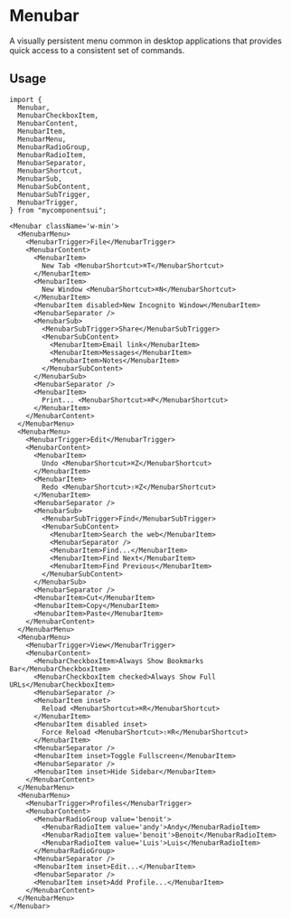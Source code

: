 

<Meta of={ComponentStories} />

# Menubar

A visually persistent menu common in desktop applications that provides quick access to a consistent set of commands.

<Canvas of={ComponentStories.Default} />

<Controls />

## Usage

```tsx
import {
  Menubar,
  MenubarCheckboxItem,
  MenubarContent,
  MenubarItem,
  MenubarMenu,
  MenubarRadioGroup,
  MenubarRadioItem,
  MenubarSeparator,
  MenubarShortcut,
  MenubarSub,
  MenubarSubContent,
  MenubarSubTrigger,
  MenubarTrigger,
} from "mycomponentsui";
```

```tsx
<Menubar className='w-min'>
  <MenubarMenu>
    <MenubarTrigger>File</MenubarTrigger>
    <MenubarContent>
      <MenubarItem>
        New Tab <MenubarShortcut>⌘T</MenubarShortcut>
      </MenubarItem>
      <MenubarItem>
        New Window <MenubarShortcut>⌘N</MenubarShortcut>
      </MenubarItem>
      <MenubarItem disabled>New Incognito Window</MenubarItem>
      <MenubarSeparator />
      <MenubarSub>
        <MenubarSubTrigger>Share</MenubarSubTrigger>
        <MenubarSubContent>
          <MenubarItem>Email link</MenubarItem>
          <MenubarItem>Messages</MenubarItem>
          <MenubarItem>Notes</MenubarItem>
        </MenubarSubContent>
      </MenubarSub>
      <MenubarSeparator />
      <MenubarItem>
        Print... <MenubarShortcut>⌘P</MenubarShortcut>
      </MenubarItem>
    </MenubarContent>
  </MenubarMenu>
  <MenubarMenu>
    <MenubarTrigger>Edit</MenubarTrigger>
    <MenubarContent>
      <MenubarItem>
        Undo <MenubarShortcut>⌘Z</MenubarShortcut>
      </MenubarItem>
      <MenubarItem>
        Redo <MenubarShortcut>⇧⌘Z</MenubarShortcut>
      </MenubarItem>
      <MenubarSeparator />
      <MenubarSub>
        <MenubarSubTrigger>Find</MenubarSubTrigger>
        <MenubarSubContent>
          <MenubarItem>Search the web</MenubarItem>
          <MenubarSeparator />
          <MenubarItem>Find...</MenubarItem>
          <MenubarItem>Find Next</MenubarItem>
          <MenubarItem>Find Previous</MenubarItem>
        </MenubarSubContent>
      </MenubarSub>
      <MenubarSeparator />
      <MenubarItem>Cut</MenubarItem>
      <MenubarItem>Copy</MenubarItem>
      <MenubarItem>Paste</MenubarItem>
    </MenubarContent>
  </MenubarMenu>
  <MenubarMenu>
    <MenubarTrigger>View</MenubarTrigger>
    <MenubarContent>
      <MenubarCheckboxItem>Always Show Bookmarks Bar</MenubarCheckboxItem>
      <MenubarCheckboxItem checked>Always Show Full URLs</MenubarCheckboxItem>
      <MenubarSeparator />
      <MenubarItem inset>
        Reload <MenubarShortcut>⌘R</MenubarShortcut>
      </MenubarItem>
      <MenubarItem disabled inset>
        Force Reload <MenubarShortcut>⇧⌘R</MenubarShortcut>
      </MenubarItem>
      <MenubarSeparator />
      <MenubarItem inset>Toggle Fullscreen</MenubarItem>
      <MenubarSeparator />
      <MenubarItem inset>Hide Sidebar</MenubarItem>
    </MenubarContent>
  </MenubarMenu>
  <MenubarMenu>
    <MenubarTrigger>Profiles</MenubarTrigger>
    <MenubarContent>
      <MenubarRadioGroup value='benoit'>
        <MenubarRadioItem value='andy'>Andy</MenubarRadioItem>
        <MenubarRadioItem value='benoit'>Benoit</MenubarRadioItem>
        <MenubarRadioItem value='Luis'>Luis</MenubarRadioItem>
      </MenubarRadioGroup>
      <MenubarSeparator />
      <MenubarItem inset>Edit...</MenubarItem>
      <MenubarSeparator />
      <MenubarItem inset>Add Profile...</MenubarItem>
    </MenubarContent>
  </MenubarMenu>
</Menubar>
```
